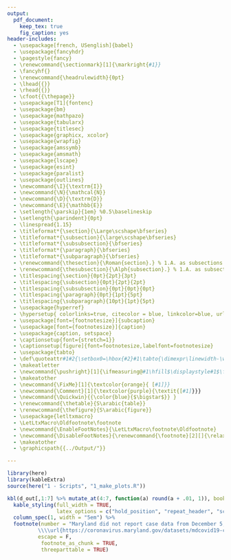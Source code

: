 ```yaml
---
output:
  pdf_document:
    keep_tex: true
    fig_caption: yes
header-includes: 
  - \usepackage[french, USenglish]{babel}
  - \usepackage{fancyhdr}
  - \pagestyle{fancy}
  - \renewcommand{\sectionmark}[1]{\markright{#1}}
  - \fancyhf{}
  - \renewcommand{\headrulewidth}{0pt}
  - \lhead{{}}
  - \rhead{{}} 
  - \cfoot{{\thepage}}
  - \usepackage[T1]{fontenc}
  - \usepackage{bm}
  - \usepackage{mathpazo}
  - \usepackage{tabularx}
  - \usepackage{titlesec}
  - \usepackage{graphicx, xcolor}
  - \usepackage{wrapfig}
  - \usepackage{amssymb}
  - \usepackage{amsmath}
  - \usepackage{lscape}
  - \usepackage{esint}
  - \usepackage{paralist}
  - \usepackage{outlines}
  - \newcommand{\I}{\textrm{I}}
  - \newcommand{\N}{\mathcal{N}}
  - \newcommand{\D}{\textrm{D}}
  - \newcommand{\E}{\mathbb{E}}
  - \setlength{\parskip}{1em} %0.5\baselineskip
  - \setlength{\parindent}{0pt}
  - \linespread{1.15}
  - \titleformat*{\section}{\Large\scshape\bfseries}
  - \titleformat*{\subsection}{\large\scshape\bfseries}
  - \titleformat*{\subsubsection}{\bfseries}
  - \titleformat*{\paragraph}{\bfseries}
  - \titleformat*{\subparagraph}{\bfseries}
  - \renewcommand{\thesection}{\Roman{section}.} % 1.A. as subsections
  - \renewcommand{\thesubsection}{\Alph{subsection}.} % 1.A. as subsections
  - \titlespacing{\section}{0pt}{2pt}{3pt}
  - \titlespacing{\subsection}{0pt}{2pt}{2pt}
  - \titlespacing{\subsubsection}{0pt}{0pt}{0pt}
  - \titlespacing{\paragraph}{0pt}{1pt}{5pt}
  - \titlespacing{\subparagraph}{10pt}{1pt}{5pt}
  - \usepackage{hyperref}
  - \hypersetup{ colorlinks=true, citecolor = blue, linkcolor=blue, urlcolor=blue}
  - \usepackage[font={footnotesize}]{subcaption}
  - \usepackage[font={footnotesize}]{caption}
  - \usepackage{caption, setspace}
  - \captionsetup{font={stretch=1}}
  - \captionsetup[figure]{font=footnotesize,labelfont=footnotesize}
  - \usepackage{tabto}
  - \def\quoteattr#1#2{\setbox0=\hbox{#2}#1\tabto{\dimexpr\linewidth-\wd0}\box0}
  - \makeatletter
  - \newcommand{\pushright}[1]{\ifmeasuring@#1\hfill$\displaystyle#1$\fi\ignorespaces}
  - \makeatother
  - \newcommand{\FixMe}[1]{\textcolor{orange}{ [#1]}}
  - \newcommand{\Comment}[1]{\textcolor{purple}{\textit{[#1]}}}
  - \newcommand{\Quickwin}{{\color{blue}{$\bigstar$}} }
  - \renewcommand{\thetable}{S\arabic{table}}
  - \renewcommand{\thefigure}{S\arabic{figure}}
  - \usepackage{letltxmacro}
  - \LetLtxMacro\Oldfootnote\footnote
  - \newcommand{\EnableFootNotes}{\LetLtxMacro\footnote\Oldfootnote}
  - \newcommand{\DisableFootNotes}{\renewcommand{\footnote}[2][]{\relax}}
  - \makeatother
  - \graphicspath{{../Output/"}}

---
```


```r
library(here)
library(kableExtra)
source(here("1 - Scripts", "1_make_plots.R"))

kbl(d_out[,1:7] %>% mutate_at(4:7, function(a) round(a + .01, 1)), booktabs = TRUE, longtable = TRUE, caption = "Indicators and lagged mortality outcomes by episode.", escape = F) %>%
  kable_styling(full_width = TRUE, 
                latex_options = c("hold_position", "repeat_header", "scale_down")) %>%
  column_spec(1, width = "5em") %>%
  footnote(number = "Maryland did not report case data from December 5, 2021 through December 19, 2021, and these dates were imputed based on December 4, 2021 in the NYTimes dataset. In lieu of this, we manually backfilled data for this time period from the state dataset 'MDCOVID19 CasesPer100KpopulationStatewide', available at 
          \\\\url{https://coronavirus.maryland.gov/datasets/mdcovid19-casesper100kpopulationstatewide/explore}.",
          escape = F,
           footnote_as_chunk = TRUE,
           threeparttable = TRUE)
```

